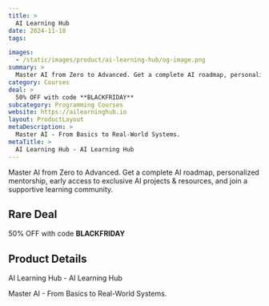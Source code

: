 ```yaml
---
title: >
  AI Learning Hub
date: 2024-11-18
tags:

images:
  - /static/images/product/ai-learning-hub/og-image.png
summary: >
  Master AI from Zero to Advanced. Get a complete AI roadmap, personalized mentorship, early access to exclusive AI projects & resources, and join a supportive learning community.
category: Courses
deal: >
  50% OFF with code **BLACKFRIDAY**
subcategory: Programming Courses
website: https://ailearninghub.io
layout: ProductLayout
metaDescription: >
  Master AI - From Basics to Real-World Systems.
metaTitle: >
  AI Learning Hub - AI Learning Hub
---
```

Master AI from Zero to Advanced. Get a complete AI roadmap, personalized mentorship, early access to exclusive AI projects & resources, and join a supportive learning community.

## Rare Deal

50% OFF with code **BLACKFRIDAY**
## Product Details
AI Learning Hub - AI Learning Hub

Master AI - From Basics to Real-World Systems.
